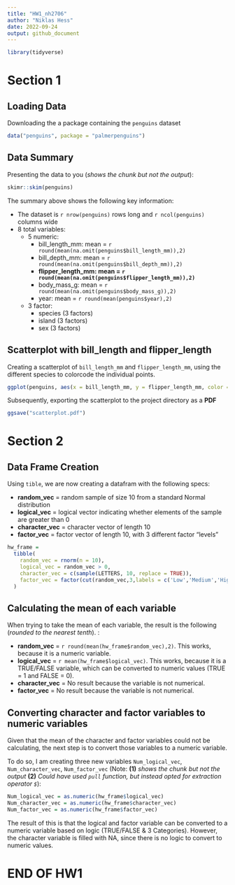 ```yaml
---
title: "HW1_nh2706"
author: "Niklas Hess"
date: 2022-09-24
output: github_document
---
```


```r
library(tidyverse)
```

# Section 1

## Loading Data

Downloading the a package containing the `penguins` dataset

```r
data("penguins", package = "palmerpenguins")
```

## Data Summary
Presenting the data to you (*shows the chunk but not the output*):

```r
skimr::skim(penguins)
```

The summary above shows the following key information:

*   The dataset is `r nrow(penguins)` rows long and `r ncol(penguins)` columns wide
*   8 total variables:
    *   5 numeric:
        *   bill_length_mm: mean = `r round(mean(na.omit(penguins$bill_length_mm)),2)` 
        *   bill_depth_mm: mean = `r round(mean(na.omit(penguins$bill_depth_mm)),2)`
        *   **flipper_length_mm: mean = `r round(mean(na.omit(penguins$flipper_length_mm)),2)`**
        *   body_mass_g: mean = `r round(mean(na.omit(penguins$body_mass_g)),2)`
        *   year: mean = `r round(mean(penguins$year),2)`
    * 3 factor:
        *   species (3 factors)
        *   island (3 factors)
        *   sex (3 factors)

## Scatterplot with bill_length and flipper_length

Creating a scatterplot of `bill_length_mm` and `flipper_length_mm`, using the different species to colorcode the individual points.

```r
ggplot(penguins, aes(x = bill_length_mm, y = flipper_length_mm, color = species)) + geom_point()
```

Subsequently, exporting the scatterplot to the project directory as a **PDF**

```r
ggsave("scatterplot.pdf")
```


# Section 2

## Data Frame Creation

Using `tible`, we are now creating a datafram with the following specs:

*   **random_vec** = random sample of size 10 from a standard Normal distribution
*   **logical_vec** = logical vector indicating whether elements of the sample are greater than 0
*   **character_vec** = character vector of length 10
*   **factor_vec** = factor vector of length 10, with 3 different factor “levels”

```r
hw_frame =
  tibble(
    random_vec = rnorm(n = 10),
    logical_vec = random_vec > 0,
    character_vec = c(sample(LETTERS, 10, replace = TRUE)),
    factor_vec = factor(cut(random_vec,3,labels = c('Low','Medium','High')))
  )
```

## Calculating the mean of each variable

When trying to take the mean of each variable, the result is the following (*rounded to the nearest tenth*). :

*   **random_vec** = `r round(mean(hw_frame$random_vec),2)`. This works, because it is a numeric variable.
*   **logical_vec** = `r mean(hw_frame$logical_vec)`. This works, because it is a TRUE/FALSE variable, which can be converted to numeric values (TRUE = 1 and FALSE = 0).
*   **character_vec** = No result because the variable is not numerical.
*   **factor_vec** = No result because the variable is not numerical.

## Converting character and factor variables to numeric variables

Given that the mean of the character and factor variables could not be calculating, the next step is to convert those variables to a numeric variable.

To do so, I am creating three new variables `Num_logical_vec`, `Num_character_vec`, `Num_factor_vec` (Note: **(1)** *shows the chunk but not the output* **(2)** *Could have used `pull` function, but instead opted for extraction operator `$`*):

```r
Num_logical_vec = as.numeric(hw_frame$logical_vec)
Num_character_vec = as.numeric(hw_frame$character_vec)
Num_factor_vec = as.numeric(hw_frame$factor_vec)
```


The result of this is that the logical and factor variable can be converted to a numeric variable based on  logic (TRUE/FALSE & 3 Categories). However, the character variable is filled with NA, since there is no logic to convert to numeric values.

# END OF HW1
